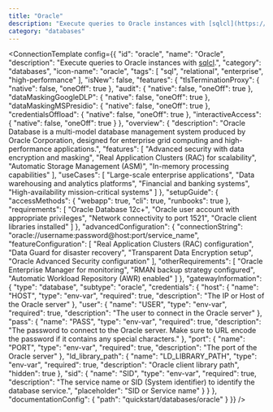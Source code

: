 ```yaml
---
title: "Oracle"
description: "Execute queries to Oracle instances with [sqlcl](https://www.oracle.com/database/sqldeveloper/technologies/sqlcl/)."
category: "databases"
---
```



<ConnectionTemplate config={{
  "id": "oracle",
  "name": "Oracle",
  "description": "Execute queries to Oracle instances with [sqlcl](https://www.oracle.com/database/sqldeveloper/technologies/sqlcl/).",
  "category": "databases",
  "icon-name": "oracle",
  "tags": [
    "sql",
    "relational",
    "enterprise",
    "high-performance"
  ],
  "isNew": false,
  "features": {
    "tlsTerminationProxy": {
      "native": false,
      "oneOff": true
    },
    "audit": {
      "native": false,
      "oneOff": true
    },
    "dataMaskingGoogleDLP": {
      "native": false,
      "oneOff": true
    },
    "dataMaskingMSPresidio": {
      "native": false,
      "oneOff": true
    },
    "credentialsOffload": {
      "native": false,
      "oneOff": true
    },
    "interactiveAccess": {
      "native": false,
      "oneOff": true
    }
  },
  "overview": {
    "description": "Oracle Database is a multi-model database management system produced by Oracle Corporation, designed for enterprise grid computing and high-performance applications.",
    "features": [
      "Advanced security with data encryption and masking",
      "Real Application Clusters (RAC) for scalability",
      "Automatic Storage Management (ASM)",
      "In-memory processing capabilities"
    ],
    "useCases": [
      "Large-scale enterprise applications",
      "Data warehousing and analytics platforms",
      "Financial and banking systems",
      "High-availability mission-critical systems"
    ]
  },
  "setupGuide": {
    "accessMethods": {
      "webapp": true,
      "cli": true,
      "runbooks": true
    },
    "requirements": [
      "Oracle Database 12c+",
      "Oracle user account with appropriate privileges",
      "Network connectivity to port 1521",
      "Oracle client libraries installed"
    ]
  },
  "advancedConfiguration": {
    "connectionString": "oracle://username:password@host:port/service_name",
    "featureConfiguration": [
      "Real Application Clusters (RAC) configuration",
      "Data Guard for disaster recovery",
      "Transparent Data Encryption setup",
      "Oracle Advanced Security configuration"
    ],
    "otherRequirements": [
      "Oracle Enterprise Manager for monitoring",
      "RMAN backup strategy configured",
      "Automatic Workload Repository (AWR) enabled"
    ]
  },
  "gatewayInformation": {
    "type": "database",
    "subtype": "oracle",
    "credentials": {
      "host": {
        "name": "HOST",
        "type": "env-var",
        "required": true,
        "description": "The IP or Host of the Oracle server"
      },
      "user": {
        "name": "USER",
        "type": "env-var",
        "required": true,
        "description": "The user to connect in the Oracle server"
      },
      "pass": {
        "name": "PASS",
        "type": "env-var",
        "required": true,
        "description": "The password to connect to the Oracle server. Make sure to URL encode the password if it contains any special characters."
      },
      "port": {
        "name": "PORT",
        "type": "env-var",
        "required": true,
        "description": "The port of the Oracle server"
      },
      "ld_library_path": {
        "name": "LD_LIBRARY_PATH",
        "type": "env-var",
        "required": true,
        "description": "Oracle client library path",
        "hidden": true
      },
      "sid": {
        "name": "SID",
        "type": "env-var",
        "required": true,
        "description": "The service name or SID (System identifier) to identify the database service.",
        "placeholder": "SID or Service name"
      }
    }
  },
  "documentationConfig": {
    "path": "quickstart/databases/oracle"
  }
}} />
